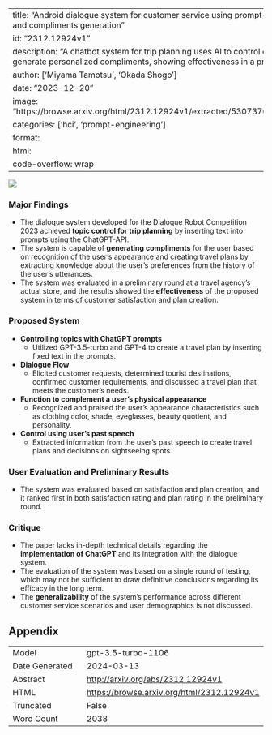 
---
title: "Android dialogue system for customer service using prompt-based topic control and compliments generation"
id: "2312.12924v1"
description: "A chatbot system for trip planning uses AI to control conversation topics and generate personalized compliments, showing effectiveness in a preliminary evaluation."
author: ['Miyama Tamotsu', 'Okada Shogo']
date: "2023-12-20"
image: "https://browse.arxiv.org/html/2312.12924v1/extracted/5307376/fig/dialogue_flow.png"
categories: ['hci', 'prompt-engineering']
format:
  html:
    code-overflow: wrap
---

![](https://browse.arxiv.org/html/2312.12924v1/extracted/5307376/fig/dialogue_flow.png)

### Major Findings
- The dialogue system developed for the Dialogue Robot Competition 2023 achieved **topic control for trip planning** by inserting text into prompts using the ChatGPT-API.
- The system is capable of **generating compliments** for the user based on recognition of the user’s appearance and creating travel plans by extracting knowledge about the user’s preferences from the history of the user’s utterances.
- The system was evaluated in a preliminary round at a travel agency’s actual store, and the results showed the **effectiveness** of the proposed system in terms of customer satisfaction and plan creation.

### Proposed System
- **Controlling topics with ChatGPT prompts**
  - Utilized GPT-3.5-turbo and GPT-4 to create a travel plan by inserting fixed text in the prompts.
- **Dialogue Flow**
  - Elicited customer requests, determined tourist destinations, confirmed customer requirements, and discussed a travel plan that meets the customer’s needs.
- **Function to complement a user’s physical appearance**
  - Recognized and praised the user’s appearance characteristics such as clothing color, shade, eyeglasses, beauty quotient, and personality.
- **Control using user’s past speech**
  - Extracted information from the user’s past speech to create travel plans and decisions on sightseeing spots.

### User Evaluation and Preliminary Results
- The system was evaluated based on satisfaction and plan creation, and it ranked first in both satisfaction rating and plan rating in the preliminary round.

### Critique
- The paper lacks in-depth technical details regarding the **implementation of ChatGPT** and its integration with the dialogue system.
- The evaluation of the system was based on a single round of testing, which may not be sufficient to draw definitive conclusions regarding its efficacy in the long term.
- The **generalizability** of the system's performance across different customer service scenarios and user demographics is not discussed.

## Appendix

|          |          |
|----------|----------|
| Model     | gpt-3.5-turbo-1106       |
| Date Generated     | 2024-03-13       |
| Abstract | [http://arxiv.org/abs/2312.12924v1](http://arxiv.org/abs/2312.12924v1)        |
| HTML     | [https://browse.arxiv.org/html/2312.12924v1](https://browse.arxiv.org/html/2312.12924v1)       |
| Truncated       | False       |
| Word Count       | 2038       |